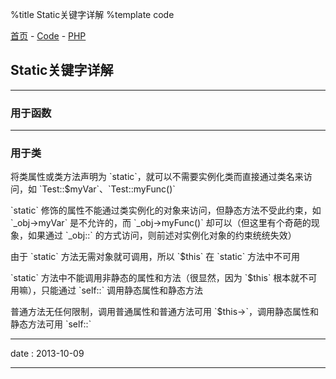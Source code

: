 %title Static关键字详解
%template code

[[../../index|首页]] - [[../index|Code]] - [[index|PHP]]
==Static关键字详解==
----
===用于函数===
----
===用于类===

将类属性或类方法声明为 `static`，就可以不需要实例化类而直接通过类名来访问，如 `Test::$myVar`、`Test::myFunc()`

`static` 修饰的属性不能通过类实例化的对象来访问，但静态方法不受此约束，如 `_obj->myVar` 是不允许的，而 `_obj->myFunc()` 却可以（但这里有个奇葩的现象，如果通过 `_obj::` 的方式访问，则前述对实例化对象的约束统统失效）

由于 `static` 方法无需对象就可调用，所以 `$this` 在 `static` 方法中不可用

`static` 方法中不能调用非静态的属性和方法（很显然，因为 `$this` 根本就不可用嘛），只能通过 `self::` 调用静态属性和静态方法

普通方法无任何限制，调用普通属性和普通方法可用 `$this->`，调用静态属性和静态方法可用 `self::`
----
<red>date</red> : 2013-10-09
----
